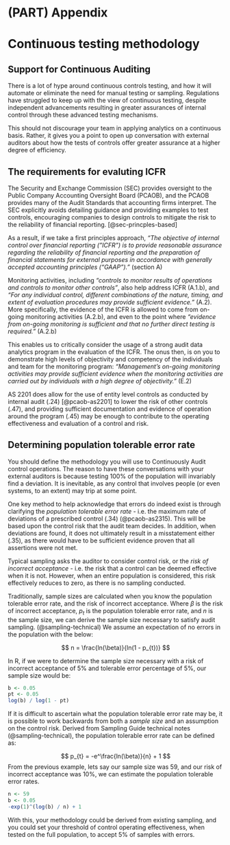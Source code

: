 # (PART) Appendix {-}

# Continuous testing methodology {#appendixct}

## Support for Continuous Auditing

There is a lot of hype around continuous controls testing, and how it will automate or eliminate the need for manual testing or sampling. Regulations have struggled to keep up with the view of continuous testing, despite independent advancements resulting in greater assurances of internal control through these advanced testing mechanisms.

This should not discourage your team in applying analytics on a continuous basis. Rather, it gives you a point to open up conversation with external auditors about how the tests of controls offer greater assurance at a higher degree of efficiency.

## The requirements for evaluting ICFR

The Security and Exchange Commission (SEC) provides oversight to the Public Company Accounting Oversight Board (PCAOB), and the PCAOB provides many of the Audit Standards that accounting firms interpret. The SEC explicitly avoids detailing guidance and providing examples to test controls, encouraging companies to design controls to mitigate the risk to the reliability of financial reporting. [@sec-princples-based] 

As a result, if we take a first principles approach, *"The objective of internal control over financial reporting ("ICFR") is to provide reasonable assurance regarding the reliability of financial reporting and the preparation of financial statements for external purposes in accordance with generally accepted accounting principles ("GAAP")."* (section A)

Monitoring activities, including *"controls to monitor results of operations and controls to monitor other controls"*, also help address ICFR (A.1.b), and *"For any individual control, different combinations of the nature, timing, and extent of evaluation procedures may provide sufficient evidence."* (A.2). More specifically, the evidence of the ICFR is allowed to come from on-going monitoring activities (A.2.b), and even to the point where *"evidence from on-going monitoring is sufficient and that no further direct testing is required."* (A.2.b)  

This enables us to critically consider the usage of a strong audit data analytics program in the evaluation of the ICFR. The onus then, is on you to demonstrate high levels of objectivity and competency of the individuals and team for the monitoring program: *"Management’s on-going monitoring activities may provide sufficient evidence when the monitoring activities are carried out by individuals with a high degree of objectivity."* (E.2)

AS 2201 does allow for the use of entity level controls as conducted by internal audit (.24) [@pcaob-as2201] to lower the risk of other controls (.47), and providing sufficient documentation and evidence of operation around the program (.45) may be enough to contribute to the operating effectiveness and evaluation of a control and risk.

## Determining population tolerable error rate

You should define the methodology you will use to Continuously Audit control operations. The reason to have these conversations with your external auditors is because testing 100% of the population will invariably find a deviation. It is inevitable, as any control that involves people (or even systems, to an extent) may trip at some point. 

One key method to help acknowledge that errors do indeed exist is through clarifying the *population tolerable error rate* - i.e. the maximum rate of deviations of a prescribed control (.34) (@pcaob-as2315). This will be based upon the control risk that the audit team decides. In addition, when deviations are found, it does not ultimately result in a misstatement either (.35), as there would have to be sufficient evidence proven that all assertions were not met. 

Typical sampling asks the auditor to consider control risk, or the *risk of incorrect acceptance* - i.e. the risk that a control can be deemed effective when it is not. However, when an entire population is considered, this risk effectively reduces to zero, as there is no sampling conducted.

Traditionally, sample sizes are calculated when you know the population tolerable error rate, and the risk of incorrect acceptance. Where $\beta$ is the risk of incorrect acceptance, $p_{t}$ is the population tolerable error rate, and $n$ is the sample size, we can derive the sample size necessary to satisfy audit sampling. (@sampling-technical) We assume an expectation of no errors in the population with the below:

$$
n = \frac{ln(\beta)}{ln(1 - p_{t})}
$$

In R, if we were to determine the sample size necessary with a risk of incorrect acceptance of 5% and tolerable error percentage of 5%, our sample size would be:

```r
b <- 0.05
pt <- 0.05
log(b) / log(1 - pt)
```

If it is difficult to ascertain what the population tolerable error rate may be, it is possible to work backwards from both a *sample size* and an assumption on the control risk. Derived from Sampling Guide technical notes (@sampling-technical), the population tolerable error rate can be defined as:

$$
p_{t} = -e^\frac{ln(\beta)}{n} + 1
$$
From the previous example, lets say our sample size was 59, and our risk of incorrect acceptance was 10%, we can estimate the population tolerable error rates.

```r
n <- 59
b <- 0.05
-exp(1)^(log(b) / n) + 1
```

With this, your methodology could be derived from existing sampling, and you could set your threshold of control operating effectiveness, when tested on the full population, to accept 5% of samples with errors.